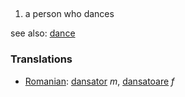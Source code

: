 ==[[]]==

#a person who dances

see also: [[dance]]

===Translations===
*[[Romanian]]: [[dansator]] ''m'', [[dansatoare]] ''f''